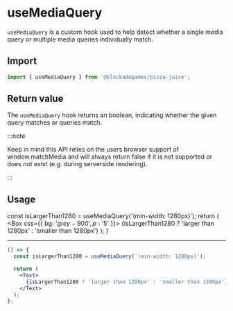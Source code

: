 
# useMediaQuery

`useMediaQuery` is a custom hook used to help detect whether a single media query or multiple media queries individually match.

## Import

```jsx
import { useMediaQuery } from '@blockadegames/pizza-juice';
```

## Return value

The `useMediaQuery` hook returns an boolean, indicating whether the given query matches or queries match.

:::note

Keep in mind this API relies on the users browser support of window.matchMedia and will always return false if it is not supported or does not exist (e.g. during serverside rendering).

:::

## Usage

  const isLargerThan1280 = useMediaQuery('(min-width: 1280px)');
  return (
    <Box css={{ bg: '$grey-900', p: '$5' }}>
      {isLargerThan1280 ? 'larger than 1280px' : 'smaller than 1280px'}
    </Box>
  );
}

<Example />

---

```jsx
() => {
  const isLargerThan1280 = useMediaQuery('(min-width: 1280px)');

  return (
    <Text>
      {isLargerThan1280 ? 'larger than 1280px' : 'smaller than 1280px'}
    </Text>
  );
};
```
